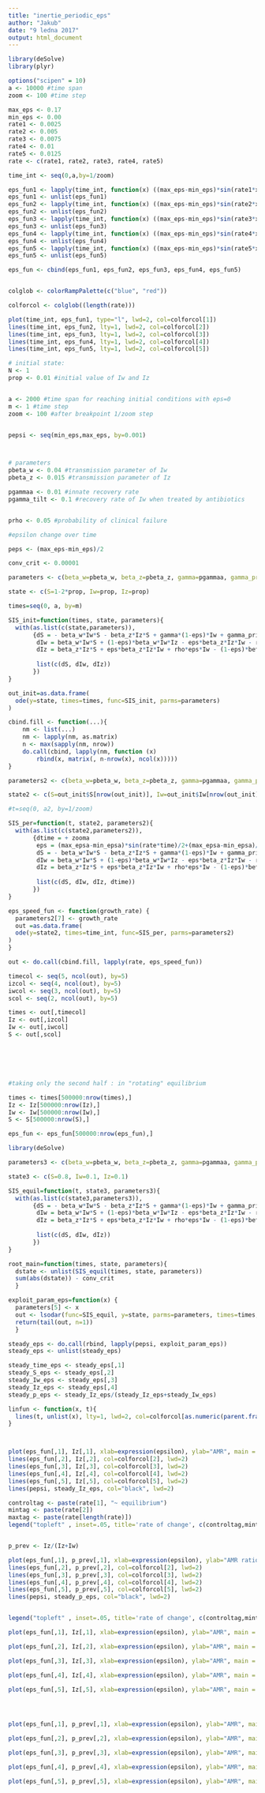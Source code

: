 ```yaml
---
title: "inertie_periodic_eps"
author: "Jakub"
date: "9 ledna 2017"
output: html_document
---
```


```r
library(deSolve)
library(plyr)

options("scipen" = 10)
a <- 10000 #time span
zoom <- 100 #time step

max_eps <- 0.17
min_eps <- 0.00
rate1 <- 0.0025
rate2 <- 0.005
rate3 <- 0.0075
rate4 <- 0.01
rate5 <- 0.0125
rate <- c(rate1, rate2, rate3, rate4, rate5) 

time_int <- seq(0,a,by=1/zoom)

eps_fun1 <- lapply(time_int, function(x) ((max_eps-min_eps)*sin(rate1*x)/2 + (max_eps-min_eps)/2))
eps_fun1 <- unlist(eps_fun1)
eps_fun2 <- lapply(time_int, function(x) ((max_eps-min_eps)*sin(rate2*x)/2 + (max_eps-min_eps)/2))
eps_fun2 <- unlist(eps_fun2)
eps_fun3 <- lapply(time_int, function(x) ((max_eps-min_eps)*sin(rate3*x)/2 + (max_eps-min_eps)/2))
eps_fun3 <- unlist(eps_fun3)
eps_fun4 <- lapply(time_int, function(x) ((max_eps-min_eps)*sin(rate4*x)/2 + (max_eps-min_eps)/2))
eps_fun4 <- unlist(eps_fun4)
eps_fun5 <- lapply(time_int, function(x) ((max_eps-min_eps)*sin(rate5*x)/2 + (max_eps-min_eps)/2))
eps_fun5 <- unlist(eps_fun5)

eps_fun <- cbind(eps_fun1, eps_fun2, eps_fun3, eps_fun4, eps_fun5)



```

```r
colglob <- colorRampPalette(c("blue", "red"))

colforcol <- colglob((length(rate)))

plot(time_int, eps_fun1, type="l", lwd=2, col=colforcol[1])
lines(time_int, eps_fun2, lty=1, lwd=2, col=colforcol[2])
lines(time_int, eps_fun3, lty=1, lwd=2, col=colforcol[3])
lines(time_int, eps_fun4, lty=1, lwd=2, col=colforcol[4])
lines(time_int, eps_fun5, lty=1, lwd=2, col=colforcol[5])

```

```r

# initial state:
N <- 1
prop <- 0.01 #initial value of Iw and Iz


a <- 2000 #time span for reaching initial conditions with eps=0
m <- 1 #time step
zoom <- 100 #after breakpoint 1/zoom step


pepsi <- seq(min_eps,max_eps, by=0.001)



# parameters
pbeta_w <- 0.04 #transmission parameter of Iw
pbeta_z <- 0.015 #transmission parameter of Iz

pgammaa <- 0.01 #innate recovery rate
pgamma_tilt <- 0.1 #recovery rate of Iw when treated by antibiotics


prho <- 0.05 #probability of clinical failure

#epsilon change over time

peps <- (max_eps-min_eps)/2

conv_crit <- 0.00001
```


```r
parameters <- c(beta_w=pbeta_w, beta_z=pbeta_z, gamma=pgammaa, gamma_prim=pgamma_tilt, eps=peps, rho=prho)

state <- c(S=1-2*prop, Iw=prop, Iz=prop)

times=seq(0, a, by=m)

SIS_init=function(times, state, parameters){
  with(as.list(c(state,parameters)),
       {dS = - beta_w*Iw*S - beta_z*Iz*S + gamma*(1-eps)*Iw + gamma_prim*eps*Iw + gamma*Iz
        dIw = beta_w*Iw*S + (1-eps)*beta_w*Iw*Iz - eps*beta_z*Iz*Iw - rho*eps*Iw - gamma*(1-eps)*Iw - gamma_prim*eps*Iw
        dIz = beta_z*Iz*S + eps*beta_z*Iz*Iw + rho*eps*Iw - (1-eps)*beta_w*Iw*Iz - gamma*Iz
        
        list(c(dS, dIw, dIz))
       })
}

out_init=as.data.frame(
  ode(y=state, times=times, func=SIS_init, parms=parameters)
)

```

```r
cbind.fill <- function(...){
    nm <- list(...) 
    nm <- lapply(nm, as.matrix)
    n <- max(sapply(nm, nrow)) 
    do.call(cbind, lapply(nm, function (x) 
        rbind(x, matrix(, n-nrow(x), ncol(x))))) 
}


```

```r
parameters2 <- c(beta_w=pbeta_w, beta_z=pbeta_z, gamma=pgammaa, gamma_prim=pgamma_tilt, eps=peps, rho=prho, rate=rate1, zooma=1, max_epsa=max_eps, min_epsa=min_eps)

state2 <- c(S=out_init$S[nrow(out_init)], Iw=out_init$Iw[nrow(out_init)], Iz=out_init$Iz[nrow(out_init)], time=0)

#t=seq(0, a2, by=1/zoom)

SIS_per=function(t, state2, parameters2){
  with(as.list(c(state2,parameters2)),
       {dtime = + zooma
        eps = (max_epsa-min_epsa)*sin(rate*time)/2+(max_epsa-min_epsa)/2
        dS = - beta_w*Iw*S - beta_z*Iz*S + gamma*(1-eps)*Iw + gamma_prim*eps*Iw + gamma*Iz
        dIw = beta_w*Iw*S + (1-eps)*beta_w*Iw*Iz - eps*beta_z*Iz*Iw - rho*eps*Iw - gamma*(1-eps)*Iw - gamma_prim*eps*Iw
        dIz = beta_z*Iz*S + eps*beta_z*Iz*Iw + rho*eps*Iw - (1-eps)*beta_w*Iw*Iz - gamma*Iz
        
        list(c(dS, dIw, dIz, dtime))
       })
}

eps_speed_fun <- function(growth_rate) {
  parameters2[7] <- growth_rate 
  out =as.data.frame(
  ode(y=state2, times=time_int, func=SIS_per, parms=parameters2)
)
}


```

```r
out <- do.call(cbind.fill, lapply(rate, eps_speed_fun))

```

```r

timecol <- seq(5, ncol(out), by=5)
izcol <- seq(4, ncol(out), by=5)
iwcol <- seq(3, ncol(out), by=5)
scol <- seq(2, ncol(out), by=5)

times <- out[,timecol]
Iz <- out[,izcol]
Iw <- out[,iwcol]
S <- out[,scol]






#taking only the second half : in "rotating" equilibrium

times <- times[500000:nrow(times),]
Iz <- Iz[500000:nrow(Iz),]
Iw <- Iw[500000:nrow(Iw),]
S <- S[500000:nrow(S),]

eps_fun <- eps_fun[500000:nrow(eps_fun),]

```

```r
library(deSolve)

parameters3 <- c(beta_w=pbeta_w, beta_z=pbeta_z, gamma=pgammaa, gamma_prim=pgamma_tilt, eps=peps, rho=prho)

state3 <- c(S=0.8, Iw=0.1, Iz=0.1)

SIS_equil=function(t, state3, parameters3){
  with(as.list(c(state3,parameters3)),
       {dS = - beta_w*Iw*S - beta_z*Iz*S + gamma*(1-eps)*Iw + gamma_prim*eps*Iw + gamma*Iz
        dIw = beta_w*Iw*S + (1-eps)*beta_w*Iw*Iz - eps*beta_z*Iz*Iw - rho*eps*Iw - gamma*(1-eps)*Iw - gamma_prim*eps*Iw
        dIz = beta_z*Iz*S + eps*beta_z*Iz*Iw + rho*eps*Iw - (1-eps)*beta_w*Iw*Iz - gamma*Iz
        
        list(c(dS, dIw, dIz))
       })
}

root_main=function(times, state, parameters){
  dstate <- unlist(SIS_equil(times, state, parameters))
  sum(abs(dstate)) - conv_crit
  }

exploit_param_eps=function(x) {
  parameters[5] <- x
  out <- lsodar(func=SIS_equil, y=state, parms=parameters, times=times, rootfunc=root_main)
  return(tail(out, n=1))
  }

steady_eps <- do.call(rbind, lapply(pepsi, exploit_param_eps))
steady_eps <- unlist(steady_eps)

steady_time_eps <- steady_eps[,1]
steady_S_eps <- steady_eps[,2]
steady_Iw_eps <- steady_eps[,3]
steady_Iz_eps <- steady_eps[,4]
steady_p_eps <- steady_Iz_eps/(steady_Iz_eps+steady_Iw_eps)


```


```r



linfun <- function(x, t){
  lines(t, unlist(x), lty=1, lwd=2, col=colforcol[as.numeric(parent.frame()$i)])
}



plot(eps_fun[,1], Iz[,1], xlab=expression(epsilon), ylab="AMR", main = "Evolution of Iz", type="l", lty=1, lwd=2, ylim=c(0, 1), col=colforcol[1])
lines(eps_fun[,2], Iz[,2], col=colforcol[2], lwd=2)
lines(eps_fun[,3], Iz[,3], col=colforcol[3], lwd=2)
lines(eps_fun[,4], Iz[,4], col=colforcol[4], lwd=2)
lines(eps_fun[,5], Iz[,5], col=colforcol[5], lwd=2)
lines(pepsi, steady_Iz_eps, col="black", lwd=2)

controltag <- paste(rate[1], "~ equilibrium")
mintag <- paste(rate[2])
maxtag <- paste(rate[length(rate)])
legend("topleft" , inset=.05, title='rate of change', c(controltag,mintag, maxtag), lty=c(1,1,1), lwd=c(2,2,2), col=c("black","blue", "red"))


p_prev <- Iz/(Iz+Iw)

plot(eps_fun[,1], p_prev[,1], xlab=expression(epsilon), ylab="AMR ratio", main = "Evolution of p", type="l", lty=1, lwd=2, ylim=c(0, 1), col=colforcol[1])
lines(eps_fun[,2], p_prev[,2], col=colforcol[2], lwd=2)
lines(eps_fun[,3], p_prev[,3], col=colforcol[3], lwd=2)
lines(eps_fun[,4], p_prev[,4], col=colforcol[4], lwd=2)
lines(eps_fun[,5], p_prev[,5], col=colforcol[5], lwd=2)
lines(pepsi, steady_p_eps, col="black", lwd=2)


legend("topleft" , inset=.05, title='rate of change', c(controltag,mintag, maxtag), lty=c(1,1,1), lwd=c(2,2,2), col=c("black","blue", "red"))

```

```r



plot(eps_fun[,1], Iz[,1], xlab=expression(epsilon), ylab="AMR", main = "Evolution of Iz", type="l", lty=1, lwd=2, ylim=c(0, 1), col=colforcol[1])

plot(eps_fun[,2], Iz[,2], xlab=expression(epsilon), ylab="AMR", main = "Evolution of Iz", type="l", lty=1, lwd=2, ylim=c(0, 1), col=colforcol[2])

plot(eps_fun[,3], Iz[,3], xlab=expression(epsilon), ylab="AMR", main = "Evolution of Iz", type="l", lty=1, lwd=2, ylim=c(0, 1), col=colforcol[3])

plot(eps_fun[,4], Iz[,4], xlab=expression(epsilon), ylab="AMR", main = "Evolution of Iz", type="l", lty=1, lwd=2, ylim=c(0, 1), col=colforcol[4])

plot(eps_fun[,5], Iz[,5], xlab=expression(epsilon), ylab="AMR", main = "Evolution of Iz", type="l", lty=1, lwd=2, ylim=c(0, 1), col=colforcol[5])




plot(eps_fun[,1], p_prev[,1], xlab=expression(epsilon), ylab="AMR", main = "Evolution of p", type="l", lty=1, lwd=2, ylim=c(0, 1), col=colforcol[1])

plot(eps_fun[,2], p_prev[,2], xlab=expression(epsilon), ylab="AMR", main = "Evolution of p", type="l", lty=1, lwd=2, ylim=c(0, 1), col=colforcol[2])

plot(eps_fun[,3], p_prev[,3], xlab=expression(epsilon), ylab="AMR", main = "Evolution of p", type="l", lty=1, lwd=2, ylim=c(0, 1), col=colforcol[3])

plot(eps_fun[,4], p_prev[,4], xlab=expression(epsilon), ylab="AMR", main = "Evolution of p", type="l", lty=1, lwd=2, ylim=c(0, 1), col=colforcol[4])

plot(eps_fun[,5], p_prev[,5], xlab=expression(epsilon), ylab="AMR", main = "Evolution of p", type="l", lty=1, lwd=2, ylim=c(0, 1), col=colforcol[5])



```